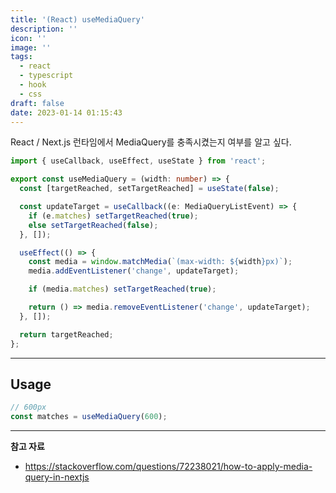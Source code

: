 ```yaml
---
title: '(React) useMediaQuery'
description: ''
icon: ''
image: ''
tags:
  - react
  - typescript
  - hook
  - css
draft: false
date: 2023-01-14 01:15:43
---
```


React / Next.js 런타임에서 MediaQuery를 충족시켰는지 여부를 알고 싶다.

```ts:useMediaQuery.ts
import { useCallback, useEffect, useState } from 'react';

export const useMediaQuery = (width: number) => {
  const [targetReached, setTargetReached] = useState(false);

  const updateTarget = useCallback((e: MediaQueryListEvent) => {
    if (e.matches) setTargetReached(true);
    else setTargetReached(false);
  }, []);

  useEffect(() => {
    const media = window.matchMedia(`(max-width: ${width}px)`);
    media.addEventListener('change', updateTarget);

    if (media.matches) setTargetReached(true);

    return () => media.removeEventListener('change', updateTarget);
  }, []);

  return targetReached;
};
```

---

## Usage

```ts
// 600px
const matches = useMediaQuery(600);
```

---

**참고 자료**

- https://stackoverflow.com/questions/72238021/how-to-apply-media-query-in-nextjs

